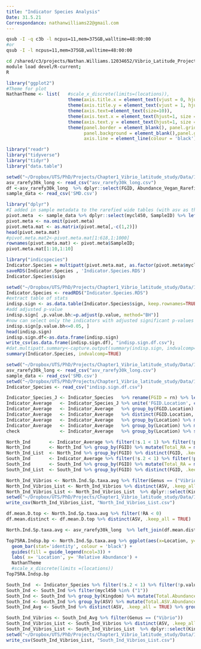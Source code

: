 ```yaml
---
title: "Indicator Species Analysis"
Date: 31.5.21
Correspondance: nathanwilliams22@gmail.com
---
```


```bash
qsub -I -q c3b -l ncpus=11,mem=375GB,walltime=48:00:00
#or
qsub -I -l ncpus=11,mem=375GB,walltime=48:00:00

cd /shared/c3/projects/Nathan.Williams.12034652/Vibrio_Latitude_Project/Vibrio_Latitude_16S_Rerun/fastq_and_analysis/Indicator_Species
module load devel/R-current;
R
```

```r
library("ggplot2")
#Theme for plot
NathanTheme <- list(   #scale_x_discrete(limits=(locations)),
                       theme(axis.title.x = element_text(vjust = 0, hjust = 0.5, size = 16)),
                       theme(axis.title.y = element_text(vjust = 1, hjust = 0.5, size = 16)),
                       theme(axis.text=element_text(size=10)),
                       theme(axis.text.x = element_text(hjust=1, size = 7, angle = 90)),
                       theme(axis.text.y = element_text(hjust=1, size = 14, angle = 0)),
                       theme(panel.border = element_blank(), panel.grid.major = element_blank(), 
                             panel.background = element_blank(),panel.grid.minor = element_blank(), 
                             axis.line = element_line(colour = 'black')))
```

```r
library("readr")
library("tidyverse")
library("tidyr")
library("data.table")

setwd("~/Dropbox/UTS/PhD/Projects/Chapter1_Vibrio_latitude_study/Data/16S/Data")
asv_rarefy30k_long <- read_csv("asv_rarefy30k_long.csv")
df <-asv_rarefy30k_long  %>% dplyr::select(FGID, Abundance_Vegan_Rarefied, SampleID) %>% distinct() %>% pivot_wider(names_from = FGID, values_from = Abundance_Vegan_Rarefied, values_fill = 0)
sample_data <- read_csv('SMD.csv')
```

```r
library("dplyr")
#I added in sample metadata to the rarefied wide tables (with asv as the col name)
pivot.meta  <- sample_data %>% dplyr::select(mycl450, SampleID) %>% left_join(df, 'SampleID')
pivot.meta <- na.omit(pivot.meta)
pivot.meta.mat <- as.matrix(pivot.meta[,-c(1,2)])
head(pivot.meta.mat)
#pivot.meta.mat2<-pivot.meta.mat[1:618,1:1000]
rownames(pivot.meta.mat) <- pivot.meta$SampleID;
pivot.meta.mat[1:10,1:10]
```

```r
library("indicspecies")
Indicator.Species = multipatt(pivot.meta.mat, as.factor(pivot.meta$mycl450), print.perm = TRUE, control = how(nperm=999));
saveRDS(Indicator.Species , 'Indicator.Species.RDS')
Indicator.Species$sign
```

```r
setwd("~/Dropbox/UTS/PhD/Projects/Chapter1_Vibrio_latitude_study/Data/16S/Data")
Indicator.Species <- readRDS("Indicator.Species.RDS")
#extract table of stats
indisp.sign <- as.data.table(Indicator.Species$sign, keep.rownames=TRUE)
#add adjusted p-value
indisp.sign[ ,p.value.bh:=p.adjust(p.value, method="BH")]
#now can select only the indicators with adjusted significant p-values
indisp.sign[p.value.bh<=0.05, ]
head(indisp.sign)
indisp.sign.df<-as.data.frame(indisp.sign)
write_csv(as.data.frame(indisp.sign.df), "indisp.sign.df.csv");
#dat.multipatt.summary<-capture.output(summary(indisp.sign, indvalcomp=TRUE))
summary(Indicator.Species, indvalcomp=TRUE)
```

```r
setwd("~/Dropbox/UTS/PhD/Projects/Chapter1_Vibrio_latitude_study/Data/16S/Data")
asv_rarefy30k_long <- read_csv("asv_rarefy30k_long.csv")
sample_data <- read_csv('SMD.csv')
setwd("~/Dropbox/UTS/PhD/Projects/Chapter1_Vibrio_latitude_study/Data/16S/Statistics_Output")
Indicator_Species <- read_csv("indisp.sign.df.csv")

```

```r
Indicator_Species_J <- Indicator_Species   %>% rename(FGID = rn) %>% left_join(asv_rarefy30k_long) %>% left_join(sample_data)
Indicator_Average   <- Indicator_Species_J %>% unite('FGID.Location', c(FGID, Location), remove=F, sep='_')
Indicator_Average   <- Indicator_Average   %>% group_by(FGID.Location) %>% mutate(Abundance_Vegan_Mean=mean(Abundance_Vegan_Rarefied))
Indicator_Average   <- Indicator_Average   %>% distinct(FGID.Location, .keep_all = TRUE)
Indicator_Average   <- Indicator_Average   %>% group_by(Location) %>% mutate(Total_Mean = sum(Abundance_Vegan_Mean))
Indicator_Average   <- Indicator_Average   %>% group_by(Location) %>% mutate(RA = (Abundance_Vegan_Mean/Total_Mean)*100)
check               <- Indicator_Average   %>% group_by(Location) %>% summarise(Check=sum(RA))
```

```r
North_Ind       <- Indicator_Average %>% filter(!s.1 < 1) %>% filter(!p.value.bh > 0.05)
North_Ind       <- North_Ind %>% group_by(FGID) %>% mutate(Total_RA = mean(RA))
North_Ind_List  <- North_Ind %>% group_by(FGID) %>% distinct(FGID, .keep_all = TRUE) %>% select(FGID,Total_RA)
South_Ind       <- Indicator_Average %>% filter(!s.2 < 1) %>% filter(!p.value.bh > 0.05)
South_Ind       <- South_Ind %>% group_by(FGID) %>% mutate(Total_RA = mean(RA))
South_Ind_List  <- South_Ind %>% group_by(FGID) %>% distinct(FGID, .keep_all = TRUE) %>% select(FGID,Total_RA)
```

```r
North_Ind_Vibrios <- North.Ind.Sp.taxa.avg %>% filter(Genus == ("Vibrio"))
North_Ind_Vibrios_List <- North_Ind_Vibrios %>% distinct(ASV, .keep_all = TRUE) %>% group_by(Kingdom) %>% mutate(Total = sum (ASV.Percentage.Ind))  
North_Ind_Vibrios_List <- North_Ind_Vibrios_List  %>% dplyr::select(Kingdom,Genus,Species,ASV,ASV.Percentage.Ind)
setwd("~/Dropbox/UTS/PhD/Projects/Chapter1_Vibrio_latitude_study/Data/16S/Data")
write_csv(North_Ind_Vibrios_List, "North_Ind_Vibrios_List.csv")
```

```r
df.mean.D.top <- North.Ind.Sp.taxa.avg %>% filter(!RA < 0)
df.mean.distinct <- df.mean.D.top %>% distinct(ASV, .keep_all = TRUE)

North.Ind.Sp.taxa.avg <- asv_rarefy30k_long  %>% left_join(df.mean.distinct)

Top75RA.Indsp.bp <- North.Ind.Sp.taxa.avg %>% ggplot(aes(x=Location, y=Avg.RA, fill=(Genus))) +
  geom_bar(stat='identity', colour = 'black') +
  guides(fill = guide_legend(ncol=3)) +
  labs( x= 'Location', y= 'Relative Abundance') +
  NathanTheme
  #scale_x_discrete(limits =(locations))
Top75RA.Indsp.bp
```

```r
South_Ind  <- Indicator_Species %>% filter(!s.2 < 1) %>% filter(!p.value.bh > 0.05) %>% rename(FGID = rn) %>% left_join(asv_rarefy30k_long) %>% left_join(sample_data)
South_Ind <- South_Ind %>% filter(mycl450 %in% ("1"))
South_Ind <- South_Ind %>% group_by(Kingdom) %>% mutate(Total.Abundance = sum(Abundance_Vegan_Rarefied))
South_Ind <- South_Ind %>% group_by(ASV) %>% mutate(Total.ASV.Abundance = sum(Abundance_Vegan_Rarefied))
South_Ind_Avg <- South_Ind %>% distinct(ASV, .keep_all = TRUE) %>% group_by(ASV) %>% mutate(ASV.Percentage.Ind = sum(Total.ASV.Abundance/Total.Abundance*100))
```

```r
South_Ind_Vibrios <- South_Ind_Avg %>% filter(Genus == ("Vibrio"))
South_Ind_Vibrios_List <- South_Ind_Vibrios %>% distinct(ASV, .keep_all = TRUE) %>% group_by(Kingdom) %>% mutate(Total = sum (ASV.Percentage.Ind))  
South_Ind_Vibrios_List <- South_Ind_Vibrios_List  %>% dplyr::select(Kingdom,Genus,Species,ASV,ASV.Percentage.Ind)
setwd("~/Dropbox/UTS/PhD/Projects/Chapter1_Vibrio_latitude_study/Data/16S/Data")
write_csv(South_Ind_Vibrios_List, "South_Ind_Vibrios_List.csv")
```



